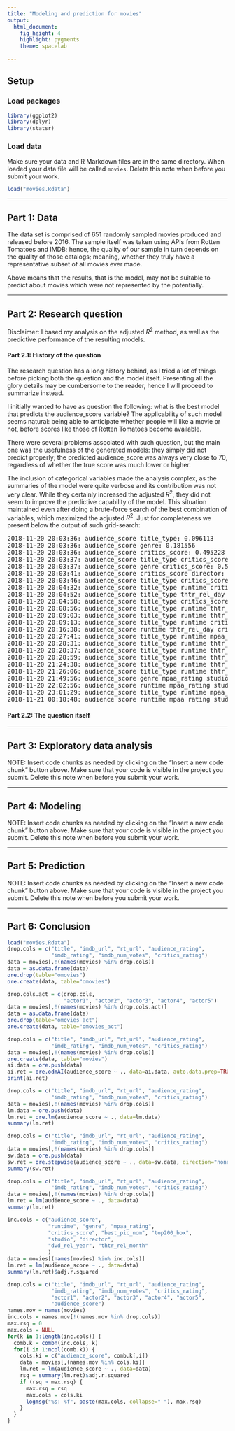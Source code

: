 ```yaml
---
title: "Modeling and prediction for movies"
output: 
  html_document: 
    fig_height: 4
    highlight: pygments
    theme: spacelab
    
---
```


## Setup

### Load packages

```r
library(ggplot2)
library(dplyr)
library(statsr)
```

### Load data

Make sure your data and R Markdown files are in the same directory. When loaded
your data file will be called `movies`. Delete this note when before you submit 
your work. 

```r
load("movies.Rdata")
```



* * *

## Part 1: Data
The data set is comprised of 651 randomly sampled movies produced and released before 2016. The sample itself was taken using APIs from
Rotten Tomatoes and IMDB; hence, the quality of our sample in turn depends on the quality of those catalogs; meaning, whether they truly have a representative subset of all movies ever made.

Above means that the results, that is the model, may not be suitable to
predict about movies which were not represented by the potentially. 


* * *

## Part 2: Research question

Disclaimer: I based my analysis on the adjusted $R^2$ method, as well as the predictive performance of the resulting models.

#### Part 2.1: History of the question

The research question has a long history behind, as I tried a lot of things before picking both the question and the model itself. Presenting all the glory details may be cumbersome to the reader, hence I will proceed to summarize instead.

I initially wanted to have as question the following: what is the best model that predicts the audience_score variable? The applicability of such model seems natural: being able to anticipate whether people will like a movie or not, before scores like those of Rotten Tomatoes become available. 

There were several problems associated with such question, but the main one was the usefulness of the generated models: they simply did not predict properly; the predicted audience_score was always very close to 70, regardless of whether the true score was much lower or higher. 

The inclusion of categorical variables made the analysis complex, as the summaries of the model were quite verbose and its contribution was not very clear. While they certainly increased the adjusted $R^2$, they did not seem to improve the predictive capability of the model. This situation maintained even after doing a brute-force search of the best combination of variables, which maximized the adjusted $R^2$. Just for completeness we present below the output of such grid-search:

<pre>
2018-11-20 20:03:36: audience_score title_type: 0.096113
2018-11-20 20:03:36: audience_score genre: 0.181556
2018-11-20 20:03:36: audience_score critics_score: 0.495228
2018-11-20 20:03:37: audience_score title_type critics_score: 0.501696
2018-11-20 20:03:37: audience_score genre critics_score: 0.519651
2018-11-20 20:03:41: audience_score critics_score director: 0.658982
2018-11-20 20:03:46: audience_score title_type critics_score director: 0.666131
2018-11-20 20:04:32: audience_score title_type runtime critics_score director: 0.669011
2018-11-20 20:04:52: audience_score title_type thtr_rel_day critics_score director: 0.670541
2018-11-20 20:04:58: audience_score title_type critics_score best_pic_nom director: 0.672611
2018-11-20 20:08:56: audience_score title_type runtime thtr_rel_year critics_score director: 0.673425
2018-11-20 20:09:03: audience_score title_type runtime thtr_rel_day critics_score director: 0.677226
2018-11-20 20:09:13: audience_score title_type runtime critics_score best_actor_win director: 0.677418
2018-11-20 20:16:38: audience_score runtime thtr_rel_day critics_score best_actor_win director: 0.677905
2018-11-20 20:27:41: audience_score title_type runtime mpaa_rating critics_score best_actor_win director: 0.679321
2018-11-20 20:28:31: audience_score title_type runtime thtr_rel_year thtr_rel_day critics_score director: 0.679589
2018-11-20 20:28:37: audience_score title_type runtime thtr_rel_year critics_score best_actor_win director: 0.679928
2018-11-20 20:28:59: audience_score title_type runtime thtr_rel_day critics_score best_actor_win director: 0.684690
2018-11-20 21:24:38: audience_score title_type runtime thtr_rel_year thtr_rel_day critics_score best_actor_win director: 0.685582
2018-11-20 21:26:06: audience_score title_type runtime thtr_rel_day dvd_rel_day critics_score best_actor_win director: 0.685999
2018-11-20 21:49:56: audience_score genre mpaa_rating studio critics_score best_pic_nom top200_box director: 0.692764
2018-11-20 22:02:56: audience_score runtime mpaa_rating studio thtr_rel_month dvd_rel_year critics_score director: 0.698920
2018-11-20 23:01:29: audience_score title_type runtime mpaa_rating studio thtr_rel_month dvd_rel_year critics_score director: 0.698920
2018-11-21 00:18:48: audience_score runtime mpaa_rating studio thtr_rel_month dvd_rel_year critics_score top200_box director: 0.704928
</pre>





#### Part 2.2: The question itself

* * *

## Part 3: Exploratory data analysis

NOTE: Insert code chunks as needed by clicking on the "Insert a new code chunk" 
button above. Make sure that your code is visible in the project you submit. 
Delete this note when before you submit your work.

* * *

## Part 4: Modeling

NOTE: Insert code chunks as needed by clicking on the "Insert a new code chunk" 
button above. Make sure that your code is visible in the project you submit. 
Delete this note when before you submit your work.

* * *

## Part 5: Prediction

NOTE: Insert code chunks as needed by clicking on the "Insert a new code chunk" 
button above. Make sure that your code is visible in the project you submit. 
Delete this note when before you submit your work.

* * *

## Part 6: Conclusion

```r
load("movies.Rdata")
drop.cols = c("title", "imdb_url", "rt_url", "audience_rating",
              "imdb_rating", "imdb_num_votes", "critics_rating")
data = movies[,!(names(movies) %in% drop.cols)]
data = as.data.frame(data)
ore.drop(table="omovies")
ore.create(data, table="omovies")

drop.cols.act = c(drop.cols,
                  "actor1", "actor2", "actor3", "actor4", "actor5")
data = movies[,!(names(movies) %in% drop.cols.act)]
data = as.data.frame(data)
ore.drop(table="omovies_act")
ore.create(data, table="omovies_act")
```


```r
drop.cols = c("title", "imdb_url", "rt_url", "audience_rating",
              "imdb_rating", "imdb_num_votes", "critics_rating")
data = movies[,!(names(movies) %in% drop.cols)]
ore.create(data, table="movies")
ai.data = ore.push(data)
ai.ret = ore.odmAI(audience_score ~ ., data=ai.data, auto.data.prep=TRUE)
print(ai.ret)
```

```r
drop.cols = c("title", "imdb_url", "rt_url", "audience_rating",
              "imdb_rating", "imdb_num_votes", "critics_rating")
data = movies[,!(names(movies) %in% drop.cols)]
lm.data = ore.push(data)
lm.ret = ore.lm(audience_score ~ ., data=lm.data)
summary(lm.ret)
```

```r
drop.cols = c("title", "imdb_url", "rt_url", "audience_rating",
              "imdb_rating", "imdb_num_votes", "critics_rating")
data = movies[,!(names(movies) %in% drop.cols)]
sw.data = ore.push(data)
sw.ret = ore.stepwise(audience_score ~ ., data=sw.data, direction="none")
summary(sw.ret)
```

```r
drop.cols = c("title", "imdb_url", "rt_url", "audience_rating",
              "imdb_rating", "imdb_num_votes", "critics_rating")
data = movies[,!(names(movies) %in% drop.cols)]
lm.ret = lm(audience_score ~ ., data=data)
summary(lm.ret)
```

```r
inc.cols = c("audience_score", 
             "runtime", "genre", "mpaa_rating", 
             "critics_score", "best_pic_nom", "top200_box",
             "studio", "director", 
             "dvd_rel_year", "thtr_rel_month"
             )
data = movies[(names(movies) %in% inc.cols)]
lm.ret = lm(audience_score ~ ., data=data)
summary(lm.ret)$adj.r.squared
```

```r
drop.cols = c("title", "imdb_url", "rt_url", "audience_rating",
              "imdb_rating", "imdb_num_votes", "critics_rating",
              "actor1", "actor2", "actor3", "actor4", "actor5", 
              "audience_score")
names.mov = names(movies)
inc.cols = names.mov[!(names.mov %in% drop.cols)]
max.rsq = 0
max.cols = NULL
for(k in 1:length(inc.cols)) {
  comb.k = combn(inc.cols, k)
  for(i in 1:ncol(comb.k)) {
    cols.ki = c("audience_score", comb.k[,i])
    data = movies[,(names.mov %in% cols.ki)]
    lm.ret = lm(audience_score ~ ., data=data)
    rsq = summary(lm.ret)$adj.r.squared
    if (rsq > max.rsq) {
      max.rsq = rsq
      max.cols = cols.ki
      logmsg("%s: %f", paste(max.cols, collapse=" "), max.rsq)
    }
  }
}
```

